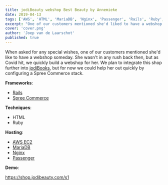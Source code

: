 ```yaml
---
title: jodiBeauty webshop Best Beauty by Annemieke
date: 2019-04-13
tags: ['AWS', 'HTML', 'MariaDB', 'Nginx', 'Passenger', 'Rails', 'Ruby', 'Spree']
excerpt: "One of our customers mentioned she'd liked to have a webshop someday. She wasn't in any rush, but when Covid hit, we quickly build a webshop for her."
cover: 'cover.png'
author: 'Joep van de Laarschot'
published: true
---
```



When asked for any special wishes, one of our customers mentioned she'd like to have a webshop someday. She wasn't in any rush back then, but as Covid hit, we quickly build a webshop for her. We plan to integrate this shop further into [jodiBooks](https://jodibooks.com), but for now we could help her out quickly by configuring a Spree Commerce stack.

**Frameworks**:

* [Rails](https://rubyonrails.org/)
* [Spree Commerce](https://spreecommerce.org/)

**Techniques**:

* HTML
* Ruby

**Hosting**:

* [AWS EC2](https://aws.amazon.com/ec2/)
* [MariaDB](https://mariadb.org/)
* [Nginx](https://www.nginx.com/)
* [Passenger](https://www.phusionpassenger.com/)

**Demo**:

<a href="https://shop.jodibeauty.com/s1" rel="noopener noreferrer" target="_blank">https://shop.jodibeauty.com/s1</a>
